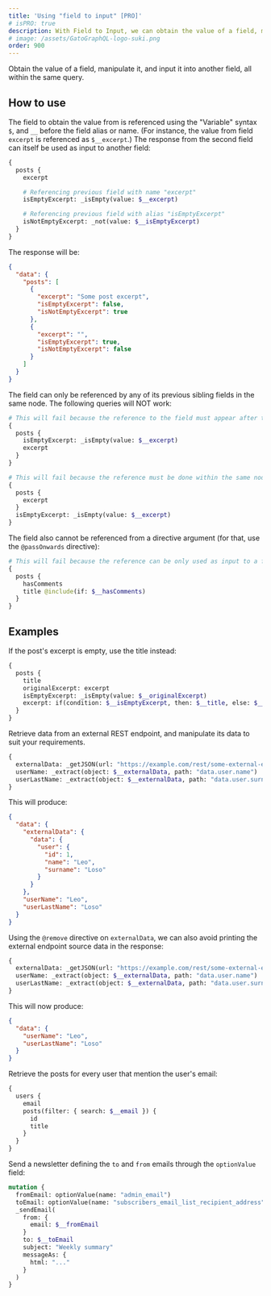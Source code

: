 ```yaml
---
title: 'Using "field to input" [PRO]'
# isPRO: true
description: With Field to Input, we can obtain the value of a field, manipulate it, and input it into another field, all within the same query.
# image: /assets/GatoGraphQL-logo-suki.png
order: 900
---
```


Obtain the value of a field, manipulate it, and input it into another field, all within the same query.

## How to use

The field to obtain the value from is referenced using the "Variable" syntax `$`, and `__` before the field alias or name. (For instance, the value from field `excerpt` is referenced as `$__excerpt`.) The response from the second field can itself be used as input to another field:

```graphql
{
  posts {
    excerpt

    # Referencing previous field with name "excerpt"
    isEmptyExcerpt: _isEmpty(value: $__excerpt)

    # Referencing previous field with alias "isEmptyExcerpt"
    isNotEmptyExcerpt: _not(value: $__isEmptyExcerpt)
  }
}
```

The response will be:

```json
{
  "data": {
    "posts": [
      {
        "excerpt": "Some post excerpt",
        "isEmptyExcerpt": false,
        "isNotEmptyExcerpt": true
      },
      {
        "excerpt": "",
        "isEmptyExcerpt": true,
        "isNotEmptyExcerpt": false
      }
    ]
  }
}
```

The field can only be referenced by any of its previous sibling fields in the same node. The following queries will NOT work:

```graphql
# This will fail because the reference to the field must appear after the field, not before
{
  posts {
    isEmptyExcerpt: _isEmpty(value: $__excerpt)
    excerpt
  }
}

# This will fail because the reference must be done within the same node
{
  posts {
    excerpt
  }
  isEmptyExcerpt: _isEmpty(value: $__excerpt)
}
```

The field also cannot be referenced from a directive argument (for that, use the `@passOnwards` directive):

```graphql
# This will fail because the reference can be only used as input to a field, not to a directive
{
  posts {
    hasComments
    title @include(if: $__hasComments)
  }
}
```

## Examples

If the post's excerpt is empty, use the title instead:

```graphql
{
  posts {
    title
    originalExcerpt: excerpt
    isEmptyExcerpt: _isEmpty(value: $__originalExcerpt)
    excerpt: if(condition: $__isEmptyExcerpt, then: $__title, else: $__originalExcerpt)
  }
}
```

Retrieve data from an external REST endpoint, and manipulate its data to suit your requirements.

```graphql
{
  externalData: _getJSON(url: "https://example.com/rest/some-external-endpoint")
  userName: _extract(object: $__externalData, path: "data.user.name")
  userLastName: _extract(object: $__externalData, path: "data.user.surname")
}
```

This will produce:

```json
{
  "data": {
    "externalData": {
      "data": {
        "user": {
          "id": 1,
          "name": "Leo",
          "surname": "Loso"
        }
      }
    },
    "userName": "Leo",
    "userLastName": "Loso"
  }
}
```

Using the `@remove` directive on `externalData`, we can also avoid printing the external endpoint source data in the response:

```graphql
{
  externalData: _getJSON(url: "https://example.com/rest/some-external-endpoint") @remove
  userName: _extract(object: $__externalData, path: "data.user.name")
  userLastName: _extract(object: $__externalData, path: "data.user.surname")
}
```

This will now produce:

```json
{
  "data": {
    "userName": "Leo",
    "userLastName": "Loso"
  }
}
```

Retrieve the posts for every user that mention the user's email:

```graphql
{
  users {
    email
    posts(filter: { search: $__email }) {
      id
      title
    }
  }
}
```

Send a newsletter defining the `to` and `from` emails through the `optionValue` field:

```graphql
mutation {
  fromEmail: optionValue(name: "admin_email")
  toEmail: optionValue(name: "subscribers_email_list_recipient_address")
  _sendEmail(
    from: {
      email: $__fromEmail
    }
    to: $__toEmail
    subject: "Weekly summary"
    messageAs: {
      html: "..."
    }
  )
}
```
